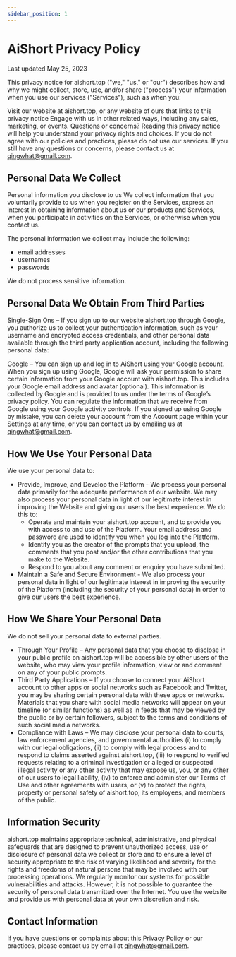 ```yaml
---
sidebar_position: 1
---
```


# AiShort Privacy Policy

Last updated May 25, 2023

This privacy notice for aishort.top ("we," "us," or "our") describes how and why we might collect, store, use, and/or share ("process") your information when you use our services ("Services"), such as when you:

Visit our website at aishort.top, or any website of ours that links to this privacy notice
Engage with us in other related ways, including any sales, marketing, or events.
Questions or concerns? Reading this privacy notice will help you understand your privacy rights and choices. If you do not agree with our policies and practices, please do not use our services. If you still have any questions or concerns, please contact us at qingwhat@gmail.com.

## Personal Data We Collect

Personal information you disclose to us
We collect information that you voluntarily provide to us when you register on the Services, express an interest in obtaining information about us or our products and Services, when you participate in activities on the Services, or otherwise when you contact us.

The personal information we collect may include the following:

- email addresses
- usernames
- passwords

We do not process sensitive information.

## Personal Data We Obtain From Third Parties

Single-Sign Ons – If you sign up to our website aishort.top through Google, you authorize us to collect your authentication information, such as your username and encrypted access credentials, and other personal data available through the third party application account, including the following personal data:

Google – You can sign up and log in to AiShort using your Google account. When you sign up using Google, Google will ask your permission to share certain information from your Google account with aishort.top. This includes your Google email address and avatar (optional). This information is collected by Google and is provided to us under the terms of Google’s privacy policy. You can regulate the information that we receive from Google using your Google activity controls. If you signed up using Google by mistake, you can delete your account from the Account page within your Settings at any time, or you can contact us by emailing us at qingwhat@gmail.com.

## How We Use Your Personal Data

We use your personal data to:

- Provide, Improve, and Develop the Platform - We process your personal data primarily for the adequate performance of our website. We may also process your personal data in light of our legitimate interest in improving the Website and giving our users the best experience. We do this to:
  - Operate and maintain your aishort.top account, and to provide you with access to and use of the Platform. Your email address and password are used to identify you when you log into the Platform.
  - Identify you as the creator of the prompts that you upload, the comments that you post and/or the other contributions that you make to the Website.
  - Respond to you about any comment or enquiry you have submitted.
- Maintain a Safe and Secure Environment - We also process your personal data in light of our legitimate interest in improving the security of the Platform (including the security of your personal data) in order to give our users the best experience.

## How We Share Your Personal Data

We do not sell your personal data to external parties.

- Through Your Profile – Any personal data that you choose to disclose in your public profile on aishort.top will be accessible by other users of the website, who may view your profile information, view or and comment on any of your public prompts.
- Third Party Applications – If you choose to connect your AiShort account to other apps or social networks such as Facebook and Twitter, you may be sharing certain personal data with these apps or networks. Materials that you share with social media networks will appear on your timeline (or similar functions) as well as in feeds that may be viewed by the public or by certain followers, subject to the terms and conditions of such social media networks.
- Compliance with Laws – We may disclose your personal data to courts, law enforcement agencies, and governmental authorities (i) to comply with our legal obligations, (ii) to comply with legal process and to respond to claims asserted against aishort.top, (iii) to respond to verified requests relating to a criminal investigation or alleged or suspected illegal activity or any other activity that may expose us, you, or any other of our users to legal liability, (iv) to enforce and administer our Terms of Use and other agreements with users, or (v) to protect the rights, property or personal safety of aishort.top, its employees, and members of the public.

## Information Security

aishort.top maintains appropriate technical, administrative, and physical safeguards that are designed to prevent unauthorized access, use or disclosure of personal data we collect or store and to ensure a level of security appropriate to the risk of varying likelihood and severity for the rights and freedoms of natural persons that may be involved with our processing operations. We regularly monitor our systems for possible vulnerabilities and attacks. However, it is not possible to guarantee the security of personal data transmitted over the Internet. You use the website and provide us with personal data at your own discretion and risk.

## Contact Information

If you have questions or complaints about this Privacy Policy or our practices, please contact us by email at qingwhat@gmail.com.
